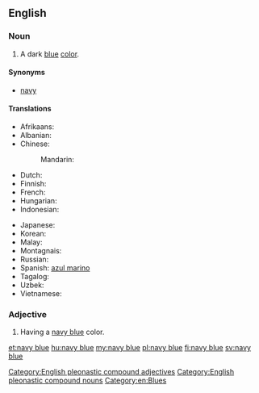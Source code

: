 ==English==

===Noun===
{{en-noun|head=[[navy]] [[blue]]}}

# A dark [[blue]] [[color]].
#: {{color panel|2=000080}}

====Synonyms====
* [[navy]]

====Translations====
{{trans-top|a dark blue color}}
* Afrikaans: {{t-|af|donkerblou}}
* Albanian: {{t-|sq|blu e thellë}}
* Chinese:
*: Mandarin: {{t-|cmn|藏青|tr=Zàngqīng|sc=Hani}}
* Dutch: {{t+|nl|marineblauw|m}}
* Finnish: {{t-|fi|laivastonsininen}}
* French: {{t+|fr|bleu marine}}
* Hungarian: {{t+|hu|tengerészkék}}
* Indonesian: {{t+|id|biru laut}}
{{trans-mid}}
* Japanese: {{t-|ja|ネービーブルー|tr=nēbīburū|sc=Jpan}}
* Korean: {{t-|ko|네이비 블루|tr=neibi beullu|sc=Kore}}
* Malay: {{t-|ms|biru laut}}
* Montagnais: {{tø|moe|kakashteu-uasheshkunat}}
* Russian: {{t+|ru|синий|tr=sínij}}
* Spanish: [[azul marino]] {{m}}
* Tagalog: {{t|tl|bughaw hukbong dagat|sc=Cyrl}}
* Uzbek: {{t|uz|to'q ko'|sc=Cyrl}}
* Vietnamese: {{t-|vi|màu xanh nước biển}}
{{trans-bottom}}

===Adjective===
{{en-adj|head=[[navy]] [[blue]]}}

# Having a [[navy blue#Noun|navy blue]] color.

[[Category:English pleonastic compound adjectives]]
[[Category:English pleonastic compound nouns]]
[[Category:en:Blues]]

[[et:navy blue]]
[[hu:navy blue]]
[[my:navy blue]]
[[pl:navy blue]]
[[fi:navy blue]]
[[sv:navy blue]]